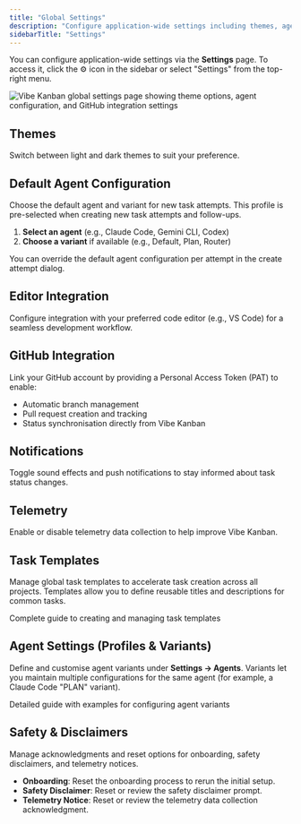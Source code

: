 ```yaml
---
title: "Global Settings"
description: "Configure application-wide settings including themes, agents, GitHub integration, and more"
sidebarTitle: "Settings"
---
```


You can configure application-wide settings via the **Settings** page. To access it, click the ⚙️ icon in the sidebar or select "Settings" from the top-right menu.

<Frame>
<img src="/images/vk-settings.png" alt="Vibe Kanban global settings page showing theme options, agent configuration, and GitHub integration settings" />
</Frame>

## Themes

Switch between light and dark themes to suit your preference.

## Default Agent Configuration

Choose the default agent and variant for new task attempts. This profile is pre-selected when creating new task attempts and follow-ups.

1. **Select an agent** (e.g., Claude Code, Gemini CLI, Codex)
2. **Choose a variant** if available (e.g., Default, Plan, Router)

<Tip>
You can override the default agent configuration per attempt in the create attempt dialog.
</Tip>

## Editor Integration

Configure integration with your preferred code editor (e.g., VS Code) for a seamless development workflow.

## GitHub Integration

Link your GitHub account by providing a Personal Access Token (PAT) to enable:

- Automatic branch management
- Pull request creation and tracking
- Status synchronisation directly from Vibe Kanban

## Notifications

Toggle sound effects and push notifications to stay informed about task status changes.

## Telemetry

Enable or disable telemetry data collection to help improve Vibe Kanban.

## Task Templates

Manage global task templates to accelerate task creation across all projects. Templates allow you to define reusable titles and descriptions for common tasks.

<Card title="Learn more about task templates" icon="clone" href="/configuration-customisation/creating-task-templates">
  Complete guide to creating and managing task templates
</Card>

## Agent Settings (Profiles & Variants)

Define and customise agent variants under **Settings → Agents**. Variants let you maintain multiple configurations for the same agent (for example, a Claude Code "PLAN" variant).

<Card title="Agent Profiles & Variants" icon="robot" href="/configuration-customisation/agent-configurations">
  Detailed guide with examples for configuring agent variants
</Card>

## Safety & Disclaimers

Manage acknowledgments and reset options for onboarding, safety disclaimers, and telemetry notices.

- **Onboarding**: Reset the onboarding process to rerun the initial setup.
- **Safety Disclaimer**: Reset or review the safety disclaimer prompt.
- **Telemetry Notice**: Reset or review the telemetry data collection acknowledgment.
